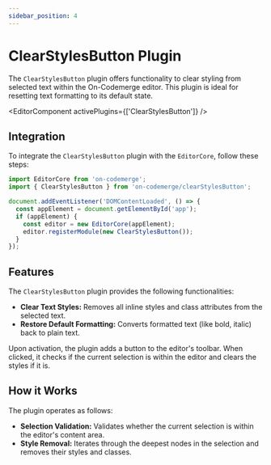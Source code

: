 ```yaml
---
sidebar_position: 4
---
```


# ClearStylesButton Plugin

The `ClearStylesButton` plugin offers functionality to clear styling from selected text within the On-Codemerge editor. This plugin is ideal for resetting text formatting to its default state.


<EditorComponent activePlugins={['ClearStylesButton']} />


## Integration

To integrate the `ClearStylesButton` plugin with the `EditorCore`, follow these steps:

```jsx title="Initialize and Register ClearStylesButton"
import EditorCore from 'on-codemerge';
import { ClearStylesButton } from 'on-codemerge/clearStylesButton';

document.addEventListener('DOMContentLoaded', () => {
  const appElement = document.getElementById('app');
  if (appElement) {
    const editor = new EditorCore(appElement);
    editor.registerModule(new ClearStylesButton());
  }
});
```

## Features

The `ClearStylesButton` plugin provides the following functionalities:

- **Clear Text Styles:** Removes all inline styles and class attributes from the selected text.
- **Restore Default Formatting:** Converts formatted text (like bold, italic) back to plain text.

Upon activation, the plugin adds a button to the editor's toolbar. When clicked, it checks if the current selection is within the editor and clears the styles if it is.

## How it Works

The plugin operates as follows:

- **Selection Validation:** Validates whether the current selection is within the editor's content area.
- **Style Removal:** Iterates through the deepest nodes in the selection and removes their styles and classes.
